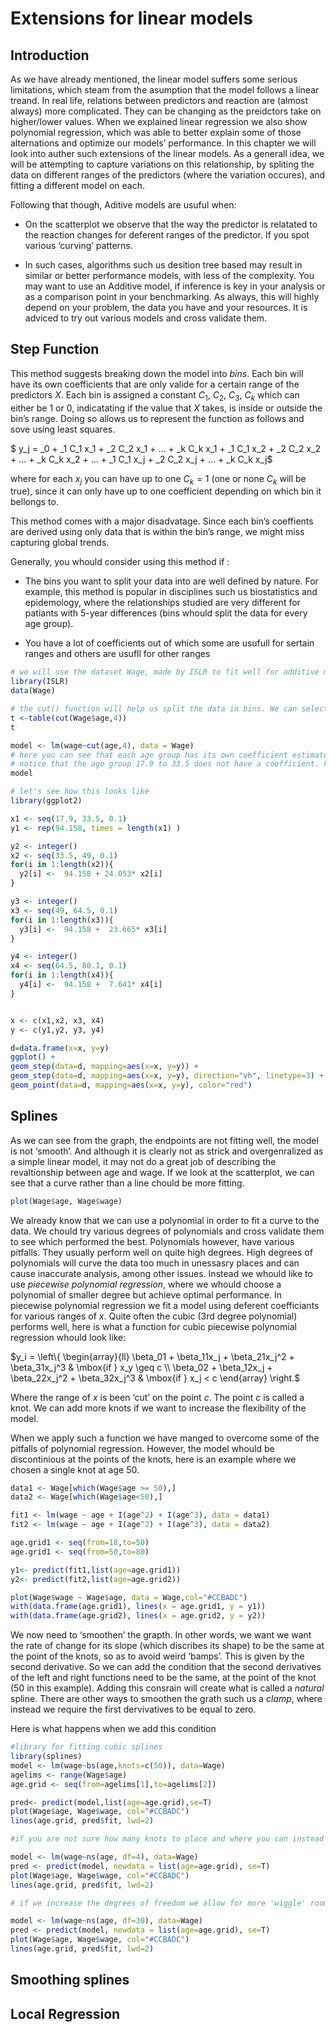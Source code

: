 # Extensions for linear models

## Introduction

As we have already mentioned, the linear model suffers some serious limitations, which steam from the asumption that the model follows a linear treand. In real life, relations between predictors and reaction are (almost always) more complicated. They can be changing as the preidctors take on higher/lower values. When we explained linear regression we also show polynomial regression, which was able to better explain some of those alternations and optimize our models' performance. In this chapter we will look into auther such extensions of the linear models. As a generall idea, we will be attempting to capture variations on this relationship, by spliting the data on different ranges of the predictors (where the variation occures), and fitting a different model on each.

Following that though, Aditive models are usuful when:

* On the scatterplot we observe that the way the predictor is relatated to the reaction changes for deferent ranges of the predictor. If you spot various 'curving' patterns.

* In such cases, algorithms such us desition tree based may result in similar or better performance models, with less of the complexity. You may want to use an Additive model, if inference is key in your analysis or as a comparison point in your benchmarking. As always, this will highly depend on your problem, the data you have and your resources. It is adviced to try out various models and cross validate them.

## Step Function

This method suggests breaking down the model into _bins_. Each bin will have its own coefficients that are only valide for a certain range of the predictors $X$. Each bin is assigned a constant $C_1$, $C_2$, $C_3$, $C_k$ which can either be 1 or 0, indicatating if the value that $X$ takes, is inside or outside the bin's range. Doing so allows us to represent the function as follows and sove using least squares.

$ y_j = \beta_0 + \beta_1 C_1 x_1 + \beta_2 C_2 x_1 + ... + \beta_k C_k x_1 + \beta_1 C_1 x_2 + \beta_2 C_2 x_2 + ... + \beta_k C_k x_2 + ... + \beta_1 C_1 x_j + \beta_2 C_2 x_j + ... + \beta_k C_k x_j$

where for each $x_j$ you can have up to one $C_k=1$ (one or none $C_k$ will be true), since it can only have up to one coefficient depending on which bin it bellongs to.

This method comes with a major disadvatage. Since each bin's coeffients are derived using only data that is within the bin's range, we might miss capturing global trends.

Generally, you whould consider using this method if :

* The bins you want to split your data into are well defined by nature. For example, this method is popular in disciplines such us biostatistics and epidemology, where the relationships studied are very different for patiants with 5-year differences (bins whould split the data for every age group).

* You have a lot of coefficients out of which some are usufull for sertain ranges and others are usufll for other ranges

```r
# we will use the dataset Wage, made by ISLR to fit well for additive models
library(ISLR)
data(Wage)

# the cut() function will help us split the data in bins. We can select how many bins we want, here we have selected 4. Furthermore, we can set the cutpoints, which whould be used to place each bin with the option breakes=,. If this is not spacified R will choose to place each bin uniformly acrros the range of x. In this case R has set a bin for every 15.5 year group.
t <-table(cut(Wage$age,4))
t

model <- lm(wage~cut(age,4), data = Wage)
# here you can see that each age group has its own coefficient estimate. 
# notice that the age group 17.9 to 33.5 does not have a coefficient. For those values prediction whould simply be their avarage wage given by the intercept $94.158.
model

# let's see how this looks like
library(ggplot2)

x1 <- seq(17.9, 33.5, 0.1)
y1 <- rep(94.158, times = length(x1) )

y2 <- integer()
x2 <- seq(33.5, 49, 0.1)
for(i in 1:length(x2)){
  y2[i] <-  94.158 + 24.053* x2[i]
}

y3 <- integer()
x3 <- seq(49, 64.5, 0.1)
for(i in 1:length(x3)){
  y3[i] <-  94.158 +  23.665* x3[i]
}

y4 <- integer()
x4 <- seq(64.5, 80.1, 0.1)
for(i in 1:length(x4)){
  y4[i] <-  94.158 +  7.641* x4[i]
}


x <- c(x1,x2, x3, x4)
y <- c(y1,y2, y3, y4)

d=data.frame(x=x, y=y)
ggplot() +
geom_step(data=d, mapping=aes(x=x, y=y)) +
geom_step(data=d, mapping=aes(x=x, y=y), direction="vh", linetype=3) +
geom_point(data=d, mapping=aes(x=x, y=y), color="red") 

```


## Splines

As we can see from the graph, the endpoints are not fitting well, the model is not 'smooth'. And although it is clearly not as strick and overgenralized as a simple linear model, it may not do a great job of describing the revaltionship between age and wage. If we look at the scatterplot, we can see that a curve rather than a line chould be more fitting.

```r
plot(Wage$age, Wage$wage)

```

We already know that we can use a polynomial in order to fit a curve to the data. We chould try various degrees of polynomials and cross validate them to see which performed the best. Polynomials however, have various pitfalls. They usually perform well on quite high degrees. High degrees of polynomials will curve the data too much in unessasry places and can cause inaccurate analysis, among other issues. Instead we whould like to use _piecewise polynomial regression_, where we whould choose a polynomial of smaller degree but achieve optimal performance. In piecewise polynomial regression we fit a model using deferent coefficiants for various ranges of $x$. Quite often the cubic (3rd degree polynomial) performs well, here is what a function for cubic piecewise polynomial regression whould look like:

$y_i = \left\{ \begin{array}{ll} \beta_01 + \beta_11x_j + \beta_21x_j^2 + \beta_31x_j^3 & \mbox{if } x_y \geq c \\ \beta_02 + \beta_12x_j + \beta_22x_j^2 + \beta_32x_j^3 & \mbox{if } x_j < c \end{array} \right.$ 

Where the range of $x$ is been 'cut' on the point $c$. The point $c$ is called a knot. We can add more knots if we want to increase the flexibility of the model.

When we apply such a function we have manged to overcome some of the pitfalls of polynomial regression. However, the model whould be discontinious at the points of the knots, here is an example where we chosen a single knot at age 50. 

```r
data1 <- Wage[which(Wage$age >= 50),]
data2 <- Wage[which(Wage$age<50),]

fit1 <- lm(wage ~ age + I(age^2) + I(age^3), data = data1)
fit2 <- lm(wage ~ age + I(age^2) + I(age^3), data = data2)

age.grid1 <- seq(from=18,to=50)
age.grid1 <- seq(from=50,to=80)

y1<- predict(fit1,list(age=age.grid1))
y2<- predict(fit2,list(age=age.grid2))

plot(Wage$wage ~ Wage$age, data = Wage,col="#CCBADC")
with(data.frame(age.grid1), lines(x = age.grid1, y = y1))
with(data.frame(age.grid2), lines(x = age.grid2, y = y2))

```

We now need to 'smoothen' the grapth. In other words, we want we want the rate of change for its slope (which discribes its shape) to be the same at the point of the knots, so as to avoid weird 'bamps'. This is given by the second derivative. So we can add the condition that the second derivatives of the left and right functions need to be the same, at the point of the knot (50 in this example). Adding this consrain will create what is called a _natural_ spline. There are other ways to smoothen the grath such us a _clamp_, where instead we require the first dervivatives to be equal to zero.

Here is what happens when we add this condition


```r
#library for fitting cubic splines
library(splines)
model <- lm(wage~bs(age,knots=c(50)), data=Wage)
agelims <- range(Wage$age)
age.grid <- seq(from=agelims[1],to=agelims[2])

pred<- predict(model,list(age=age.grid),se=T)
plot(Wage$age, Wage$wage, col="#CCBADC")
lines(age.grid, pred$fit, lwd=2)

```

```r
#if you are not sure how many knots to place and where you can instead choose your degrees of freedom, the knots are placed uniformly by R:

model <- lm(wage~ns(age, df=4), data=Wage)
pred <- predict(model, newdata = list(age=age.grid), se=T)
plot(Wage$age, Wage$wage, col="#CCBADC")
lines(age.grid, pred$fit, lwd=2)

# if we increase the degrees of freedom we allow for more 'wiggle' room and risk overfitting

model <- lm(wage~ns(age, df=30), data=Wage)
pred <- predict(model, newdata = list(age=age.grid), se=T)
plot(Wage$age, Wage$wage, col="#CCBADC")
lines(age.grid, pred$fit, lwd=2)

```

## Smoothing splines



## Local Regression








